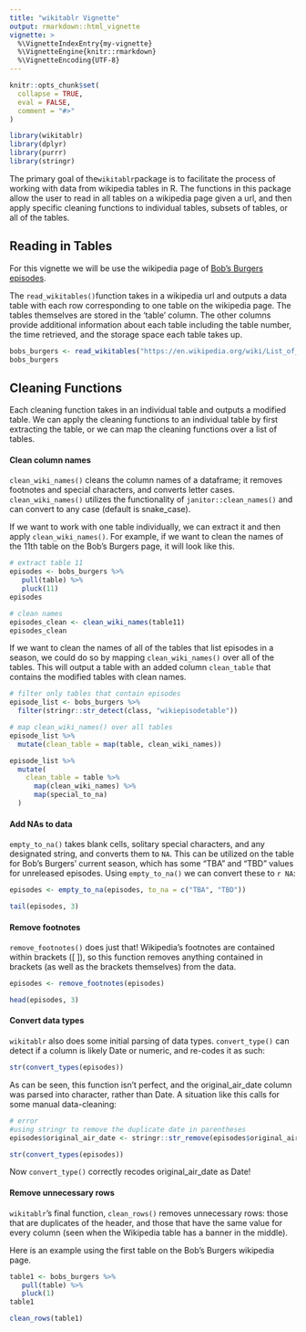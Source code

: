 ```yaml
---
title: "wikitablr Vignette"
output: rmarkdown::html_vignette
vignette: >
  %\VignetteIndexEntry{my-vignette}
  %\VignetteEngine{knitr::rmarkdown}
  %\VignetteEncoding{UTF-8}
---
```


```r
knitr::opts_chunk$set(
  collapse = TRUE,
  eval = FALSE,
  comment = "#>"
)
```

```r
library(wikitablr)
library(dplyr)
library(purrr)
library(stringr)
```

The primary goal of the`wikitablr`package is to facilitate the process of working with data from wikipedia tables in R. The functions in this package allow the user to read in all tables on a wikipedia page given a url, and then apply specific cleaning functions to individual tables, subsets of tables, or all of the tables.

## Reading in Tables

For this vignette we will be use the wikipedia page of [Bob's Burgers episodes]("https://en.wikipedia.org/wiki/List_of_Bob%27s_Burgers_episodes"). 

The `read_wikitables()`function takes in a wikipedia url and outputs a data table with each row corresponding to one table on the wikipedia page. The tables themselves are stored in the 'table' column. The other columns provide additional information about each table including the table number, the time retrieved, and the storage space each table takes up. 
```r
bobs_burgers <- read_wikitables("https://en.wikipedia.org/wiki/List_of_Bob%27s_Burgers_episodes")
bobs_burgers
```
## Cleaning Functions

Each cleaning function takes in an individual table and outputs a modified table. We can apply the cleaning functions to an individual table by first extracting the table, or we can map the cleaning functions over a list of tables.

#### Clean column names

`clean_wiki_names()` cleans the column names of a dataframe; it removes footnotes and special characters, and converts letter cases. `clean_wiki_names()` utilizes the functionality of `janitor::clean_names()` and can convert to any case (default is snake_case).

If we want to work with one table individually, we can extract it and then apply `clean_wiki_names()`. For example, if we want to clean the names of the 11th table on the Bob's Burgers page, it will look like this.

```r
# extract table 11
episodes <- bobs_burgers %>%
   pull(table) %>%
   pluck(11) 
episodes
```
```r
# clean names
episodes_clean <- clean_wiki_names(table11)
episodes_clean
```

If we want to clean the names of all of the tables that list episodes in a season, we could do so by mapping `clean_wiki_names()` over all of the tables. This will output a table with an added column `clean_table` that contains the modified tables with clean names.
```r
# filter only tables that contain episodes
episode_list <- bobs_burgers %>%
  filter(stringr::str_detect(class, "wikiepisodetable"))

# map clean_wiki_names() over all tables
episode_list %>%
  mutate(clean_table = map(table, clean_wiki_names))
```

```r
episode_list %>%
  mutate(
    clean_table = table %>%
      map(clean_wiki_names) %>%
      map(special_to_na)
  )
```


#### Add NAs to data
`empty_to_na()` takes blank cells, solitary special characters, and any designated string, and converts them to `NA`. This can be utilized on the table for Bob's Burgers' current season, which has some "TBA" and "TBD" values for unreleased episodes. Using `empty_to_na()` we can convert these to `r NA`:

```r
episodes <- empty_to_na(episodes, to_na = c("TBA", "TBD"))

tail(episodes, 3)
```

#### Remove footnotes
`remove_footnotes()` does just that! Wikipedia's footnotes are contained within brackets ([ ]), so this function removes anything contained in brackets (as well as the brackets themselves) from the data.

```r
episodes <- remove_footnotes(episodes)

head(episodes, 3)
```

#### Convert data types
`wikitablr` also does some initial parsing of data types. `convert_type()` can detect if a column is likely Date or numeric, and re-codes it as such:

```r
str(convert_types(episodes))
```

As can be seen, this function isn't perfect, and the original_air_date column was parsed into character, rather than Date. A situation like this calls for some manual data-cleaning:

```r
# error
#using stringr to remove the duplicate date in parentheses
episodes$original_air_date <- stringr::str_remove(episodes$original_air_date, "\\(.*\\)") %>% stringr::str_trim()

str(convert_types(episodes))
```

Now `convert_type()` correctly recodes original_air_date as Date!

#### Remove unnecessary rows

`wikitablr`'s final function, `clean_rows()` removes unnecessary rows: those that are duplicates of the header, and those that have the same value for every column (seen when the Wikipedia table has a banner in the middle).

Here is an example using the first table on the Bob's Burgers wikipedia page.

```r
table1 <- bobs_burgers %>%
   pull(table) %>%
   pluck(1)
table1
```
```r
clean_rows(table1)
```


